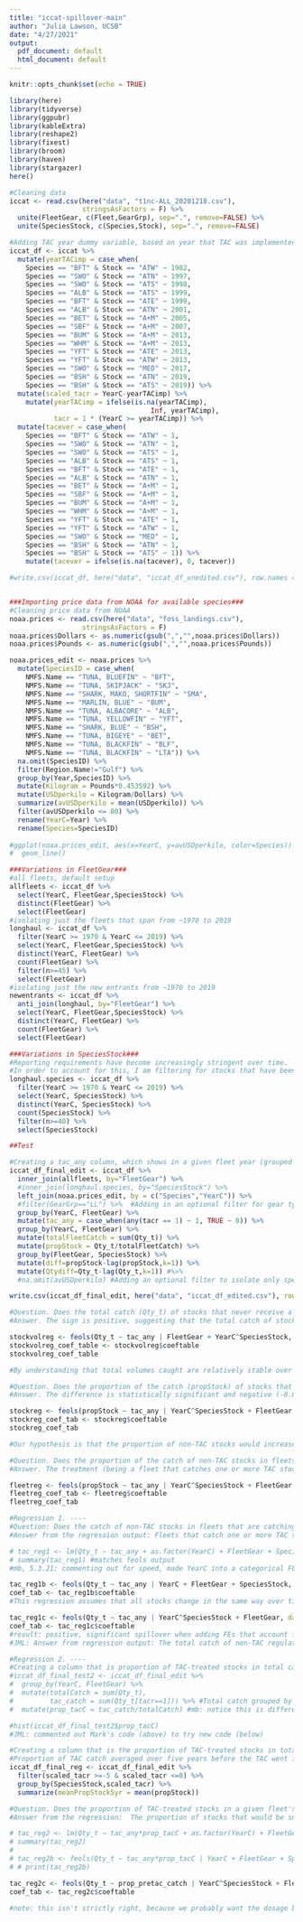 ```yaml
---
title: "iccat-spillover-main"
author: "Julia Lawson, UCSB"
date: "4/27/2021"
output:
  pdf_document: default
  html_document: default
---
```


```r
knitr::opts_chunk$set(echo = TRUE)

library(here)
library(tidyverse)
library(ggpubr)
library(kableExtra)
library(reshape2)
library(fixest)
library(broom)
library(haven)
library(stargazer)
here()

#Cleaning data
iccat <- read.csv(here("data", "t1nc-ALL_20201218.csv"),
                  stringsAsFactors = F) %>% 
  unite(FleetGear, c(Fleet,GearGrp), sep=".", remove=FALSE) %>% 
  unite(SpeciesStock, c(Species,Stock), sep=".", remove=FALSE)

#Adding TAC year dummy variable, based on year that TAC was implemented (yearTACimp)
iccat_df <- iccat %>%
  mutate(yearTACimp = case_when(
    Species == "BFT" & Stock == "ATW" ~ 1982,
    Species == "SWO" & Stock == "ATN" ~ 1997,
    Species == "SWO" & Stock == "ATS" ~ 1998,
    Species == "ALB" & Stock == "ATS" ~ 1999,
    Species == "BFT" & Stock == "ATE" ~ 1999,
    Species == "ALB" & Stock == "ATN" ~ 2001,
    Species == "BET" & Stock == "A+M" ~ 2005,
    Species == "SBF" & Stock == "A+M" ~ 2007,
    Species == "BUM" & Stock == "A+M" ~ 2013,
    Species == "WHM" & Stock == "A+M" ~ 2013,
    Species == "YFT" & Stock == "ATE" ~ 2013,
    Species == "YFT" & Stock == "ATW" ~ 2013,
    Species == "SWO" & Stock == "MED" ~ 2017,
    Species == "BSH" & Stock == "ATN" ~ 2019,
    Species == "BSH" & Stock == "ATS" ~ 2019)) %>%
  mutate(scaled_tacr = YearC-yearTACimp) %>% 
    mutate(yearTACimp = ifelse(is.na(yearTACimp), 
                                   Inf, yearTACimp),
           tacr = 1 * (YearC >= yearTACimp)) %>%
  mutate(tacever = case_when(
    Species == "BFT" & Stock == "ATW" ~ 1,
    Species == "SWO" & Stock == "ATN" ~ 1,
    Species == "SWO" & Stock == "ATS" ~ 1,
    Species == "ALB" & Stock == "ATS" ~ 1,
    Species == "BFT" & Stock == "ATE" ~ 1,
    Species == "ALB" & Stock == "ATN" ~ 1,
    Species == "BET" & Stock == "A+M" ~ 1,
    Species == "SBF" & Stock == "A+M" ~ 1,
    Species == "BUM" & Stock == "A+M" ~ 1,
    Species == "WHM" & Stock == "A+M" ~ 1,
    Species == "YFT" & Stock == "ATE" ~ 1,
    Species == "YFT" & Stock == "ATW" ~ 1,
    Species == "SWO" & Stock == "MED" ~ 1,
    Species == "BSH" & Stock == "ATN" ~ 1,
    Species == "BSH" & Stock == "ATS" ~ 1)) %>%
    mutate(tacever = ifelse(is.na(tacever), 0, tacever))

#write.csv(iccat_df, here("data", "iccat_df_unedited.csv"), row.names = F)


###Importing price data from NOAA for available species###
#Cleaning price data from NOAA
noaa.prices <- read.csv(here("data", "foss_landings.csv"),
                  stringsAsFactors = F)
noaa.prices$Dollars <- as.numeric(gsub(",","",noaa.prices$Dollars))
noaa.prices$Pounds <- as.numeric(gsub(",","",noaa.prices$Pounds))

noaa.prices_edit <- noaa.prices %>% 
  mutate(SpeciesID = case_when(
    NMFS.Name == "TUNA, BLUEFIN" ~ "BFT",
    NMFS.Name == "TUNA, SKIPJACK" ~ "SKJ",
    NMFS.Name == "SHARK, MAKO, SHORTFIN" ~ "SMA",
    NMFS.Name == "MARLIN, BLUE" ~ "BUM",
    NMFS.Name == "TUNA, ALBACORE" ~ "ALB",
    NMFS.Name == "TUNA, YELLOWFIN" ~ "YFT",
    NMFS.Name == "SHARK, BLUE" ~ "BSH",
    NMFS.Name == "TUNA, BIGEYE" ~ "BET",
    NMFS.Name == "TUNA, BLACKFIN" ~ "BLF",
    NMFS.Name == "TUNA, BLACKFIN" ~ "LTA")) %>% 
  na.omit(SpeciesID) %>% 
  filter(Region.Name!="Gulf") %>% 
  group_by(Year,SpeciesID) %>% 
  mutate(Kilogram = Pounds*0.453592) %>% 
  mutate(USDperkilo = Kilogram/Dollars) %>% 
  summarize(avUSDperkilo = mean(USDperkilo)) %>% 
  filter(avUSDperkilo <= 80) %>% 
  rename(YearC=Year) %>% 
  rename(Species=SpeciesID)
  
#ggplot(noaa.prices_edit, aes(x=YearC, y=avUSDperkilo, color=Species)) +
#  geom_line()

```

```r

###Variations in FleetGear###
#all fleets, default setup
allfleets <- iccat_df %>% 
  select(YearC, FleetGear,SpeciesStock) %>% 
  distinct(FleetGear) %>% 
  select(FleetGear)
#isolating just the fleets that span from ~1970 to 2019
longhaul <- iccat_df %>% 
  filter(YearC >= 1970 & YearC <= 2019) %>% 
  select(YearC, FleetGear,SpeciesStock) %>% 
  distinct(YearC, FleetGear) %>% 
  count(FleetGear) %>% 
  filter(n>=45) %>% 
  select(FleetGear)
#isolating just the new entrants from ~1970 to 2019
newentrants <- iccat_df %>% 
  anti_join(longhaul, by="FleetGear") %>% 
  select(YearC, FleetGear,SpeciesStock) %>% 
  distinct(YearC, FleetGear) %>% 
  count(FleetGear) %>%
  select(FleetGear)

###Variations in SpeciesStock###
#Reporting requirements have become increasingly stringent over time.
#In order to account for this, I am filtering for stocks that have been reported to ICCAT for at least 40 years (~1979 to 2019)
longhaul.species <- iccat_df %>% 
  filter(YearC >= 1970 & YearC <= 2019) %>% 
  select(YearC, SpeciesStock) %>% 
  distinct(YearC, SpeciesStock) %>% 
  count(SpeciesStock) %>% 
  filter(n>=40) %>% 
  select(SpeciesStock)

##Test
```


```r

#Creating a tac_any column, which shows in a given fleet year (grouped by FleetGear and YearC) if there are any stocks that are catch regulated (1 if at least one TAC-regulated stock is in the catch, 0 if none)
iccat_df_final_edit <- iccat_df %>% 
  inner_join(allfleets, by="FleetGear") %>%
  #inner_join(longhaul.species, by="SpeciesStock") %>% 
  left_join(noaa.prices_edit, by = c("Species","YearC")) %>% 
  #filter(GearGrp=="LL") %>%  #Adding in an optional filter for gear type (LL=long line; PS=purse seine)
  group_by(YearC, FleetGear) %>% 
  mutate(tac_any = case_when(any(tacr == 1) ~ 1, TRUE ~ 0)) %>% 
  group_by(YearC, FleetGear) %>% 
  mutate(totalFleetCatch = sum(Qty_t)) %>%
  mutate(propStock = Qty_t/totalFleetCatch) %>% 
  group_by(FleetGear, SpeciesStock) %>% 
  mutate(diff=propStock-lag(propStock,k=1)) %>%
  mutate(Qtydiff=Qty_t-lag(Qty_t,k=1)) #%>% 
  #na.omit(avUSDperkilo) #Adding an optional filter to isolate only species with NOAA price data

write.csv(iccat_df_final_edit, here("data", "iccat_df_edited.csv"), row.names = F)

```

```r
#Question. Does the total catch (Qty_t) of stocks that never receive a TAC (tacever==0) change within vessels that catch at least one TAC-regulated stock (tac_any==1)?
#Answer. The sign is positive, suggesting that the total catch of stocks that never receive a TAC increases within vessels that catch at least one TAC-managed stock. However, the difference is not statistically significant, suggesting that the change in total volumes caught is minimal.

stockvolreg <- feols(Qty_t ~ tac_any | FleetGear + YearC^SpeciesStock, data = filter(iccat_df_final_edit, tacever==0))
stockvolreg_coef_table <- stockvolreg$coeftable
stockvolreg_coef_table

#By understanding that total volumes caught are relatively stable over time, we can next investigate if proportions within that total volume are changing.

```

```r
#Question. Does the proportion of the catch (propStock) of stocks that never receive a TAC (tac_ever==0) change within vessels that catch at least one TAC_regulated stock (tac_any==1)?
#Answer. The difference is statistically significant and negative (-0.04), suggesting that the proportion of non-TAC stocks decreases within FleetGears that catch at least one TAC managed stock.

stockreg <- feols(propStock ~ tac_any | YearC^SpeciesStock + FleetGear, data = filter(iccat_df_final_edit, tacever==0), cluster="FleetGear")
stockreg_coef_tab <- stockreg$coeftable
stockreg_coef_tab 

#Our hypothesis is that the proportion of non-TAC stocks would increase among vessels that catch at least one TAC-managed stock. This result is the opposite of what we expected.

```

```r
#Question. Does the proportion of the catch of non-TAC stocks in fleets that are catching one or more TAC stock increase or decrease relative to the catch of non-TAC stocks in fleets that do not catch any TAC stocks?
#Answer. The treatment (being a fleet that catches one or more TAC stock) catch of non-TAC stocks in fleets that are catching one or more TAC stock increase 

fleetreg <- feols(propStock ~ tac_any | YearC^SpeciesStock + FleetGear, data = filter(iccat_df_final_edit, tacr==0))
fleetreg_coef_tab <- fleetreg$coeftable
fleetreg_coef_tab

```

```r

#Regression 1. ----
#Question: Does the catch of non-TAC stocks in fleets that are catching one or more TAC stock increase or decrease relative to the catch of non-TAC stocks in fleets that do not catch any TAC stocks?
#Answer from the regression output: Fleets that catch one or more TAC stock increase their catch by 10.89 metric tons, relative to fleets that do not catch any TAC stocks.

# tac_reg1 <- lm(Qty_t ~ tac_any + as.factor(YearC) + FleetGear + SpeciesStock, data = filter(iccat_df_final_edit, tacr==0))
# summary(tac_reg1) #matches feols output
#mb, 5.3.21: commenting out for speed, made YearC into a categorical FE

tac_reg1b <- feols(Qty_t ~ tac_any | YearC + FleetGear + SpeciesStock, data = filter(iccat_df_final_edit, tacr==0))
coef_tab <- tac_reg1b$coeftable
#This regression assumes that all stocks change in the same way over time (this is the YearC fixed effect on its own)

tac_reg1c <- feols(Qty_t ~ tac_any | YearC^SpeciesStock + FleetGear, data = filter(iccat_df_final_edit, tacr==0)) #mb: adding year-by-speciesstock FEs
coef_tab <- tac_reg1c$coeftable
#result: positive, significant spillover when adding FEs that account for variations in stock-by-year
#JML: Answer from regression output: The total catch of non-TAC regulated stocks (SpeciesStock) increases by 113.40 metric tons for fleets (FleetGear) that catch at least one TAC managed stock (tac_any = 1), when SpeciesStock is interacted with year (when we allow for each stock to individually vary over time). 

#Regression 2. ----
#Creating a column that is proportion of TAC-treated stocks in total catch (prop_tacC).
#iccat_df_final_test2 <- iccat_df_final_edit %>% 
#  group_by(YearC, FleetGear) %>% 
#  mutate(totalCatch = sum(Qty_t),
#         tac_catch = sum(Qty_t[tacr==1])) %>% #Total catch grouped by FleetGear and YearC
#  mutate(prop_tacC = tac_catch/totalCatch) #mb: notice this is different

#hist(iccat_df_final_test2$prop_tacC)
#JML: commented out Mark's code (above) to try new code (below)

#Creating a column that is the proportion of TAC-treated stocks in total catch in years prior to when the TAC went into effect (prop_tacCpre)
#Proportion of TAC catch averaged over five years before the TAC went into effect for each stock
iccat_df_final_reg <- iccat_df_final_edit %>% 
  filter(scaled_tacr >=-5 & scaled_tacr <=0) %>% 
  group_by(SpeciesStock,scaled_tacr) %>% 
  summarize(meanPropStock5yr = mean(propStock)) 

#Question. Does the proportion of TAC-treated stocks in a given fleet's total catch increase or decrease relative to the proportion of non-TAC treated stocks following TAC implementation?
#Answer from the regression:  The proportion of stocks that would be subject to TAC restrictions (tacever=1, tacr=0) in a given fleet's total catch, were 316X higher in the years prior to TAC implementation (tacr=0) compared to the years after TAC restrictions were in place.

# tac_reg2 <- lm(Qty_t ~ tac_any*prop_tacC + as.factor(YearC) + FleetGear + SpeciesStock, data = filter(iccat_df_final_reg, tacr==0))
# summary(tac_reg2)
# 
# tac_reg2b <- feols(Qty_t ~ tac_any*prop_tacC | YearC + FleetGear + SpeciesStock, data = filter(iccat_df_final_reg, tacr==0))
# # print(tac_reg2b)

tac_reg2c <- feols(Qty_t ~ prop_pretac_catch | YearC^SpeciesStock + FleetGear, data = filter(iccat_df_final_reg, tacr==0))
coef_tab <- tac_reg2c$coeftable

#note: this isn't strictly right, because we probably want the dosage based on the pre-treatment period only

```

